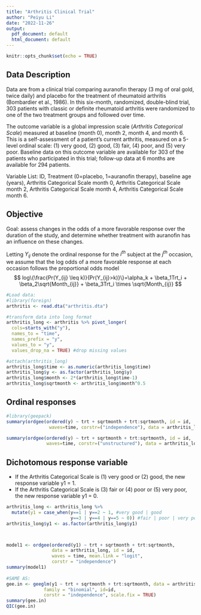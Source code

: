 ```yaml
---
title: "Arthritis Clinical Trial"
author: "Peiyu Li"
date: "2022-11-26"
output:
  pdf_document: default
  html_document: default
---
```


```r
knitr::opts_chunk$set(echo = TRUE)
```

## Data Description
Data are from a clinical trial comparing auranofin therapy (3 mg of oral gold, twice daily) and placebo for the treatment of rheumatoid arthritis (Bombardier et al., 1986). In this six-month, randomized, double-blind trial, 303 patients with classic or definite rheumatoid arthritis were randomized to one of the two treatment groups and followed over time.

The outcome variable is a global impression scale (*Arthritis Categorical Scale*) measured at baseline (month 0), month 2, month 4, and month 6. This is a self-assessment of a patient's current arthritis, measured on a 5-level ordinal scale: (1) very good, (2) good, (3) fair, (4) poor, and (5) very poor. Baseline data on this outcome variable are available for 303 of the patients who participated in this trial; follow-up data at 6 months are available for 294 patients.

Variable List:
ID, Treatment (0=placebo, 1=auranofin therapy), baseline age (years), Arthritis Categorical Scale month 0, Arthritis Categorical Scale month 2, Arthritis Categorical Scale month 4, Arthritis Categorical Scale month 6.

## Objective
Goal: assess changes in the odds of a more favorable response over the duration of the study, and determine whether treatment with auranofin has an influence on these changes.

Letting $Y_{ij}$ denote the ordinal response for the $i^{th}$ subject at the $j^{th}$ occasion, we assume that the log odds of a more favorable response at each occasion follows the proportional odds model
$$
log\{\frac{Pr(Y_{ij} \leq k)}{Pr(Y_{ij}>k)}\}=\alpha_k + \beta_1Trt_i + \beta_2\sqrt{Month_{ij}} + \beta_3Trt_i \times \sqrt{Month_{ij}}
$$


```r
#Load data:
#library(foreign)
arthritis <- read.dta("arthritis.dta")

#transform data into long format
arthritis_long <- arthritis %>% pivot_longer(
  cols=starts_with("y"),
  names_to = "time",
  names_prefix = "y",
  values_to = "y",
  values_drop_na = TRUE) #drop missing values

#attach(arthritis_long)
arthritis_long$time <- as.numeric(arthritis_long$time)
arthritis_long$y <- as.factor(arthritis_long$y)
arthritis_long$month <- 2*(arthritis_long$time-1)
arthritis_long$sqrtmonth <- arthritis_long$month^0.5
```

## Ordinal responses
```r
#library(geepack)
summary(ordgee(ordered(y) ~ trt + sqrtmonth + trt:sqrtmonth, id = id, 
                waves=time, corstr=("independence"), data = arthritis_long))

summary(ordgee(ordered(y) ~ trt + sqrtmonth + trt:sqrtmonth, id = id, 
               waves=time, corstr=("unstructured"), data = arthritis_long))
```

## Dichotomous response variable
* If the Arthritis Categorical Scale is (1) very good or (2) good, the new response variable y1 = 1. 
* If the Arthritis Categorical Scale is (3) fair or (4) poor or (5) very poor, the new response variable y1 = 0.

```r
arthritis_long <- arthritis_long %>% 
  mutate(y1 = case_when(y==1 | y==2 ~ 1, #very good | good
                        y==3 | y==4 | y==5 ~ 0)) #fair | poor | very poor
arthritis_long$y1 <- as.factor(arthritis_long$y1)



model1 <- ordgee(ordered(y1) ~ trt + sqrtmonth + trt:sqrtmonth, 
                 data = arthritis_long, id = id, 
                 waves = time, mean.link = "logit", 
                 corstr = "independence")
summary(model1)
 
#SAME AS:
gee.in <- geeglm(y1 ~ trt + sqrtmonth + trt:sqrtmonth, data = arthritis_long,
              family = "binomial", id=id, 
              corstr = "independence", scale.fix = TRUE)
summary(gee.in)
QIC(gee.in)
```



